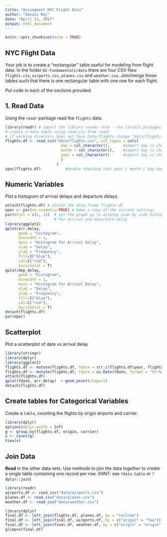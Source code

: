 ```yaml
---
title: "Assingment NYC Flight Data"
author: "Dennis Raj"
date: "April 11, 2017"
output: html_document
---
```


```r
knitr::opts_chunk$set(echo = TRUE)
```

## NYC Flight Data

Your job is to create a "rectangular" table useful for modeling from flight data. 
In the folder `02-fundamentals/data` there are four CSV files: `flights.csv`, 
`airports.csv`, `planes.csv` and `weather.csv`.  Join/merge these tables such 
that there is one rectangular table with one row for each flight. 


Put code in each of the sections provided.

## 1. Read Data

Using the `readr` package read the `flights` data.

```r
library(readr) # import the library reader note - use install.packages("readr") if not installed
# create a data table using read_csv from readr
# if working directory does not have data/flights change "data/flights.csv" to correct directory
flights.df <- read_csv("data/flights.csv", col_types = cols(
                         day = col_character(),      #import day is character string 
                         month = col_character(),    #import day is character string 
                         year = col_character()      #import day is character string 
                         )
                       )
spec(flights.df)           #double checking that year / month / day have been imported as a string 

```

## Numeric Variables  

Plot a histogram of arrival delays and departure delays 

```r
attach(flights.df) # attach the data frame flights.df
opar <- par(no.readonly=TRUE) # Make a copy of the current settings
par(mfcol = c(2, 1))  # set the graph up to display side by side histograms 
                      # for arrival and departure delay
library(ggplot2)
qplot(arr_delay, 
      geom = "histogram",
      binwidth = 1, 
      main = "Histogram for Arrival Delay", 
      xlab = "Delay",
      ylab = "Frequency",
      fill=I("blue"), 
      col=I("red"), 
      horizontal = T)
qplot(dep_delay, 
      geom = "histogram",
      binwidth = 1, 
      main = "Histogram for Arrival Delay", 
      xlab = "Delay",
      ylab = "Frequency",
      fill=I("blue"), 
      col=I("red"), 
      horizontal = T)
detach(flights.df)
par(opar)

```

## Scatterplot

Plot a scatterplot of date vs arrival delay 

```r
library(stringr)
library(dplyr)
library(ggplot2)
flights.df <- mutate(flights.df, fdate = str_c(flights.df$year, flights.df$month, flights.df$day, sep = "-"))
flights.df <- mutate(flights.df, fdate = as.Date(fdate, format = "%Y-%m-%d"))
attach(flights.df)
qplot(fdate, arr_delay)  + geom_point(shape=1)
detach(flights.df)
```



## Create tables for Categorical Variables

Create a `table`, counting the flights by origin airports and carrier.

```r
library(dplyr)
options(dplyr.width = Inf)
g <- group_by(flights.df, origin, carrier)
x <- count(g)
View(x)
```


## Join Data

**Read** in the other data sets. Use methods to join the data together to create a single table containing one record per row.  (HINT: see `?data.table` or `?dplyr::join`)

```r
library(readr)
airports.df <- read_csv("data/airports.csv")
planes.df <- read_csv("data/planes.csv")
weather.df <- read_csv("data/weather.csv")

library(dplyr)
final.df <- left_join(flights.df, planes.df, by = "tailnum")
final.df <- left_join(final.df, airports.df, by = c("origin" = "faa"))
final.df <- left_join(final.df, weather.df, by = c("origin" = "origin", "time_hour" = "time_hour"))
glimpse(final.df)
```



